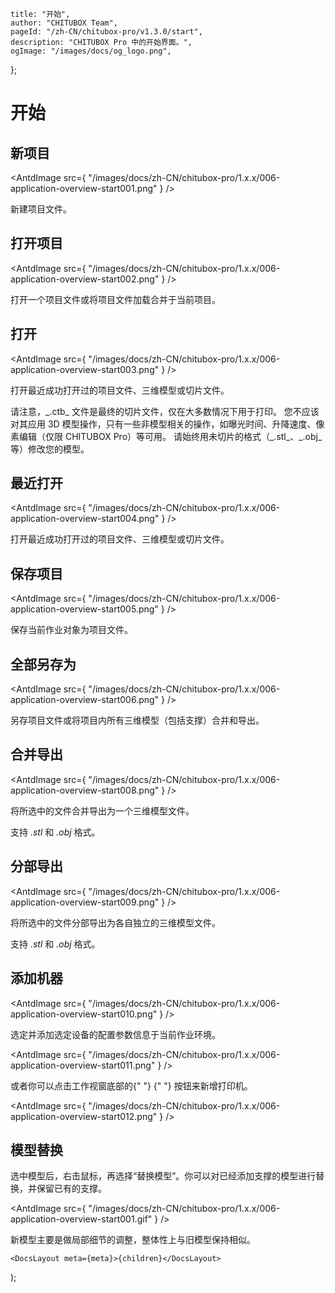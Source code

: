 
	title: "开始",
	author: "CHITUBOX Team",
	pageId: "/zh-CN/chitubox-pro/v1.3.0/start",
	description: "CHITUBOX Pro 中的开始界面。",
	ogImage: "/images/docs/og_logo.png",
};

# 开始

## 新项目

<AntdImage
	src={
		"/images/docs/zh-CN/chitubox-pro/1.x.x/006-application-overview-start001.png"
	}
/>

新建项目文件。

## 打开项目

<AntdImage
	src={
		"/images/docs/zh-CN/chitubox-pro/1.x.x/006-application-overview-start002.png"
	}
/>

打开一个项目文件或将项目文件加载合并于当前项目。

## 打开

<AntdImage
	src={
		"/images/docs/zh-CN/chitubox-pro/1.x.x/006-application-overview-start003.png"
	}
/>

打开最近成功打开过的项目文件、三维模型或切片文件。

<Admonition type="note" title="注意">
	请注意，_.ctb_ 文件是最终的切片文件，仅在大多数情况下用于打印。
	您不应该对其应用 3D
	模型操作，只有一些非模型相关的操作，如曝光时间、升降速度、像素编辑（仅限
	CHITUBOX Pro）等可用。 请始终用未切片的格式（_.stl_、_.obj_
	等）修改您的模型。
</Admonition>

## 最近打开

<AntdImage
	src={
		"/images/docs/zh-CN/chitubox-pro/1.x.x/006-application-overview-start004.png"
	}
/>

打开最近成功打开过的项目文件、三维模型或切片文件。

## 保存项目

<AntdImage
	src={
		"/images/docs/zh-CN/chitubox-pro/1.x.x/006-application-overview-start005.png"
	}
/>

保存当前作业对象为项目文件。

## 全部另存为

<AntdImage
	src={
		"/images/docs/zh-CN/chitubox-pro/1.x.x/006-application-overview-start006.png"
	}
/>

另存项目文件或将项目内所有三维模型（包括支撑）合并和导出。

## 合并导出

<AntdImage
	src={
		"/images/docs/zh-CN/chitubox-pro/1.x.x/006-application-overview-start008.png"
	}
/>

将所选中的文件合并导出为一个三维模型文件。

支持 _.stl_ 和 _.obj_ 格式。

## 分部导出

<AntdImage
	src={
		"/images/docs/zh-CN/chitubox-pro/1.x.x/006-application-overview-start009.png"
	}
/>

将所选中的文件分部导出为各自独立的三维模型文件。

支持 _.stl_ 和 _.obj_ 格式。

## 添加机器

<AntdImage
	src={
		"/images/docs/zh-CN/chitubox-pro/1.x.x/006-application-overview-start010.png"
	}
/>

选定并添加选定设备的配置参数信息于当前作业环境。

<AntdImage
	src={
		"/images/docs/zh-CN/chitubox-pro/1.x.x/006-application-overview-start011.png"
	}
/>

<p>
	或者你可以点击工作视窗底部的{" "}
	<AntdImage
		src={
			"/images/docs/zh-CN/chitubox-pro/1.x.x/006-application-overview-start013.png"
		}
	/>{" "}
	按钮来新增打印机。
</p>

<AntdImage
	src={
		"/images/docs/zh-CN/chitubox-pro/1.x.x/006-application-overview-start012.png"
	}
/>

## 模型替换

选中模型后，右击鼠标，再选择“替换模型”。你可以对已经添加支撑的模型进行替换，并保留已有的支撑。

<AntdImage
	src={
		"/images/docs/zh-CN/chitubox-pro/1.x.x/006-application-overview-start001.gif"
	}
/>

<Admonition type="note" title="注意">
	新模型主要是做局部细节的调整，整体性上与旧模型保持相似。
</Admonition>

	<DocsLayout meta={meta}>{children}</DocsLayout>
);

